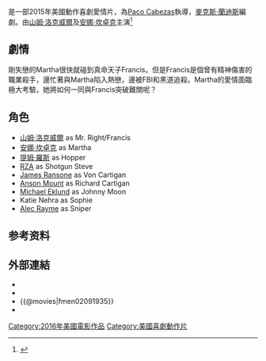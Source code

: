 {{request translation|en}}
{{noteTA
|T=zh-tw:真愛有夠殺;zh-hk:真攞命天子;zh-cn:真命天子;
|G1=Movie
|G2=Show
|1=zh-tw:真愛有夠殺; zh-hk:真攞命天子;zh-cn:真命天子;
}}
{{Infobox film
| name           = 真愛有夠殺
| original_name  = ''Mr. Right''
| image          = Mr Right.jpg
| border         = 
| caption        = 電影海報
| director       = [[Paco_Cabezas|Paco Cabezas]]
| producer       = {{Plainlist|
* Bradley Gallo 
* Michael A. Helfant
* Rick Jacobs 
* Lawrence Mattis}}
| writer         = [[麥克斯·蘭迪斯|麥克斯·蘭迪斯]]
| starring       = {{Plainlist|
* [[山姆·洛克威爾|山姆·洛克威爾]]
* [[安娜·坎卓克|安娜·坎卓克]]
* [[Tim_Roth|Tim Roth]]
* [[James_Ransone|James Ransone]]
* [[Anson_Mount|Anson Mount]]
* [[Michael_Eklund|Michael Eklund]]
* [[RZA|RZA]]}}
| music          = [[Aaron_Zigman|Aaron Zigman]]
| cinematography = Daniel Aranyó
| editing        = Tom Wilson
| studio         = {{Plainlist|
* Amasia Entertainment 
*  Circle of Confusion}}
| distributor    = [[焦點影業|焦點影業]]
| released       = {{film date|2015|9|19|[[2015年多倫多國際影展|2015年多倫多國際影展]]|2016|4|8|美國|2016|5|13|臺灣}}
| runtime        = 92分鐘
| country        = 美國
| language       = 英語
| budget         = $800萬美元
| gross          = $39萬美元<ref name="TheNumbers">{{cite web|url=http://www.the-numbers.com/movie/Mr-Right#tab=summary|title=Mr. Right (2016)|publisher=The Numbers|accessdate=April 8, 2016|archive-date=2020-11-21|archive-url=https://web.archive.org/web/20201121085139/https://www.the-numbers.com/movie/Mr-Right#tab=summary|dead-url=no}}</ref>
| cn_name            = 真命天子
| hk_name            = 真攞命天子
| tw_name            = 真愛有夠殺
}}

{{作品名稱|name=''Mr. Right''|hk=真攞命天子|tw=真愛有夠殺|cn=真命天子}}是一部2015年美國動作喜劇愛情片，為[[Paco_Cabezas|Paco Cabezas]]執導，[[麥克斯·蘭迪斯|麥克斯·蘭迪斯]]編劇。由[[山姆·洛克威爾|山姆·洛克威爾]]及[[安娜·坎卓克|安娜·坎卓克]]主演<ref name="variety">{{cite web |url=http://variety.com/2015/film/news/sandra-bullocks-our-brand-tom-hiddlestons-i-saw-the-light-to-premiere-at-toronto-1201572271/ |title=Sandra Bullock’s ‘Our Brand Is Crisis,’ Robert Redford’s ‘Truth’ to Premiere at Toronto |accessdate=18 August 2015 |work=Variety |archive-date=2017-08-19 |archive-url=https://web.archive.org/web/20170819211245/http://variety.com/2015/film/news/sandra-bullocks-our-brand-tom-hiddlestons-i-saw-the-light-to-premiere-at-toronto-1201572271/ |dead-url=no }}</ref>

== 劇情 ==
剛失戀的Martha很快就碰到真命天子Francis。但是Francis是個曾有精神傷害的職業殺手，邊忙著與Martha陷入熱戀，邊被FBI和黑道追殺。Martha的愛情面臨極大考驗，她將如何一同與Francis突破難關呢？

== 角色 ==
* [[山姆·洛克威爾|山姆·洛克威爾]] as Mr. Right/Francis
* [[安娜·坎卓克|安娜·坎卓克]] as Martha
* [[提姆·羅斯|提姆·羅斯]] as Hopper
* [[RZA|RZA]] as Shotgun Steve
* [[James_Ransone|James Ransone]] as Von Cartigan
* [[Anson_Mount|Anson Mount]] as Richard Cartigan
* [[Michael_Eklund|Michael Eklund]] as Johnny Moon
* Katie Nehra as Sophie
* [[Alec_Rayme|Alec Rayme]] as Sniper

== 参考资料 ==
{{Reflist}}

== 外部連結 ==
* {{IMDb title|2091935}}
* {{mojo title|mrright16}}
* {{@movies|fmen02091935}}
* {{Yahoomovie id|6221}}

{{DEFAULTSORT:Mr. Right}}
[[Category:2016年美國電影作品|Category:2016年美國電影作品]]
[[Category:美國喜劇動作片|Category:美國喜劇動作片]]